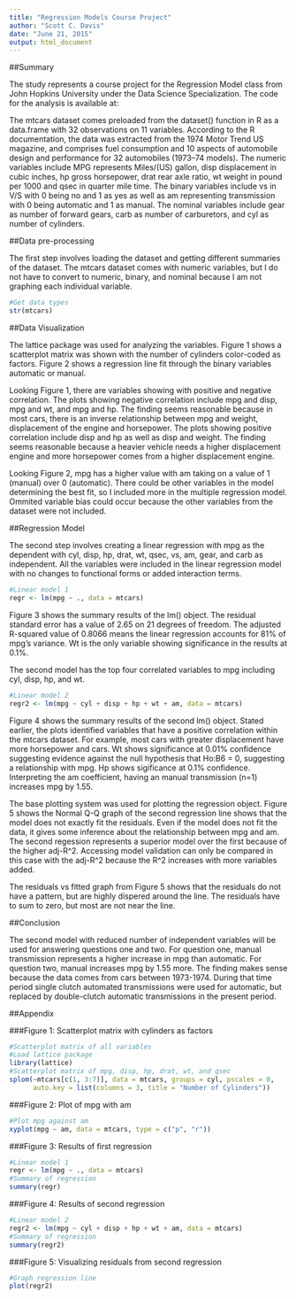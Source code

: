 ```yaml
---
title: "Regression Models Course Project"
author: "Scott C. Davis"
date: "June 21, 2015"
output: html_document
---
```


##Summary

The study represents a course project for the Regression Model class from John Hopkins University under the Data Science Specialization. The code for the analysis is available at:

The mtcars dataset comes preloaded from the dataset() function in R as a data.frame with 32 observations on 11 variables. According to the R documentation, the data was extracted from the 1974 Motor Trend US magazine, and comprises fuel consumption and 10 aspects of automobile design and performance for 32 automobiles (1973–74 models). The numeric variables include MPG represents Miles/(US) gallon, disp displacement in cubic inches, hp gross horsepower, drat rear axle ratio, wt weight in pound per 1000 and qsec in quarter mile time. The binary variables include vs in V/S with 0 being no and 1 as yes as well as am representing transmission with 0 being automatic and 1 as manual. The nominal variables include gear as number of forward gears, carb as number of carburetors, and cyl as number of cylinders. 

##Data pre-processing  

The first step involves loading the dataset and getting different summaries of the dataset. The mtcars dataset comes with numeric variables, but I do not have to convert to numeric,
binary, and nominal because I am not graphing each individual variable. 

```r
#Get data types
str(mtcars)
```

##Data Visualization

The lattice package was used for analyzing the variables. Figure 1 shows a scatterplot matrix was shown with the number of cylinders color-coded as factors. Figure 2 shows a regression line fit through the binary variables automatic or manual. 

Looking Figure 1, there are variables showing with positive and negative correlation. The plots showing negative correlation include mpg and disp, mpg and wt, and mpg and hp. The finding seems reasonable because in most cars, there is an inverse relationship between mpg and weight, displacement of the engine and horsepower. The plots showing positive correlation include disp and hp as well as disp and weight. The finding seems reasonable because a heavier vehicle needs a higher displacement engine and more horsepower comes from a higher displacement engine. 

Looking Figure 2, mpg has a higher value with am taking on a value of 1 (manual) over 0 (automatic). There could be other variables in the model determining the best fit, so I included more in the multiple regression model. Ommited variable bias could occur because the other variables from the dataset were not included. 

##Regression Model

The second step involves creating a linear regression with mpg as the dependent with cyl, disp, hp, drat, wt, qsec, vs, am, gear, and carb as independent. All the variables were included in the linear regression model with no changes to functional forms or added interaction terms. 

```r
#Linear model 1 
regr <- lm(mpg ~ ., data = mtcars)
```

Figure 3 shows the summary results of the lm() object. The residual standard error has a value of 2.65 on 21 degrees of freedom. The adjusted R-squared value of 0.8066 means the linear regression accounts for 81% of mpg’s variance. Wt is the only variable showing significance in the results at 0.1%. 

The second model has the top four correlated variables to mpg including cyl, disp, hp, and wt. 


```r
#Linear model 2
regr2 <- lm(mpg ~ cyl + disp + hp + wt + am, data = mtcars)
```

Figure 4 shows the summary results of the second lm() object. Stated earlier, the plots identified variables that have a positive correlation within the mtcars dataset. For example, most cars with greater displacement have more horsepower and cars. Wt shows significance at 0.01% confidence suggesting evidence against the null hypothesis that Ho:B6 = 0, suggesting a relationship with mpg. Hp shows sigificance at 0.1% confidence. Interpreting the am coefficient, having an manual transmission (n=1) increases mpg by 1.55. 

The base plotting system was used for plotting the regression object. Figure 5 shows the Normal Q-Q graph of the second regression line shows that the model does not exactly fit the residuals. Even if the model does not fit the data, it gives some inference about the relationship between mpg and am. The second regession represents a superior model over the first because of the higher adj-R^2. Accessing model validation can only be compared in this case with the adj-R^2 because the R^2 increases with more variables added. 

The residuals vs fitted graph from Figure 5 shows that the residuals do not have a pattern, but are highly dispered around the line. The residuals have to sum to zero, but most are not near the line.  

##Conclusion

The second model with reduced number of independent variables will be used for answering questions one and two. For question one, manual transmission represents a higher increase in mpg than automatic. For question two, manual increases mpg by 1.55 more. The finding makes sense because the data comes from cars between 1973-1974. During that time period single clutch automated transmissions were used for automatic, but replaced by double-clutch automatic transmissions in the present period. 

##Appendix

###Figure 1: Scatterplot matrix with cylinders as factors
```r
#Scatterplot matrix of all variables
#Load lattice package
library(lattice)
#Scatterplot matrix of mpg, disp, hp, drat, wt, and qsec
splom(~mtcars[c(1, 3:7)], data = mtcars, groups = cyl, pscales = 0,
      auto.key = list(columns = 3, title = "Number of Cylinders"))
```

###Figure 2: Plot of mpg with am
```r
#Plot mpg against am
xyplot(mpg ~ am, data = mtcars, type = c("p", "r"))
```

###Figure 3: Results of first regression
```r
#Linear model 1 
regr <- lm(mpg ~ ., data = mtcars)
#Summary of regression
summary(regr)
```

###Figure 4: Results of second regression
```r
#Linear model 2
regr2 <- lm(mpg ~ cyl + disp + hp + wt + am, data = mtcars)
#Summary of regression
summary(regr2)
```

###Figure 5: Visualizing residuals from second regression
```r
#Graph regression line 
plot(regr2)
```


